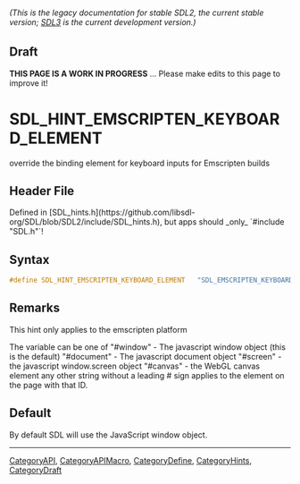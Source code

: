 ====== (This is the legacy documentation for stable SDL2, the current stable version; [https://wiki.libsdl.org/SDL3/ SDL3] is the current development version.) ======

== Draft ==

'''THIS PAGE IS A WORK IN PROGRESS''' ... Please make edits to this page to improve it!


<!-- #*^*^*^*^*See https://wiki.libsdl.org/SGEnumerations for details on editing this page*^*^*^*^* -->
= SDL_HINT_EMSCRIPTEN_KEYBOARD_ELEMENT =

override the binding element for keyboard inputs for Emscripten builds

== Header File ==

Defined in [SDL_hints.h](https://github.com/libsdl-org/SDL/blob/SDL2/include/SDL_hints.h), but apps should _only_ `#include "SDL.h"`!

== Syntax ==

<syntaxhighlight lang='c'>
#define SDL_HINT_EMSCRIPTEN_KEYBOARD_ELEMENT   "SDL_EMSCRIPTEN_KEYBOARD_ELEMENT"</syntaxhighlight>

== Remarks ==

This hint only applies to the emscripten platform

The variable can be one of "#window" - The javascript window object (this
is the default) "#document" - The javascript document object "#screen" -
the javascript window.screen object "#canvas" - the WebGL canvas element
any other string without a leading # sign applies to the element on the
page with that ID.

== Default ==

By default SDL will use the JavaScript window object.

----
[[CategoryAPI]], [[CategoryAPIMacro]], [[CategoryDefine]], [[CategoryHints]], [[CategoryDraft]]
<!-- #See the Style Guide for instructions on editing the footer. -->


